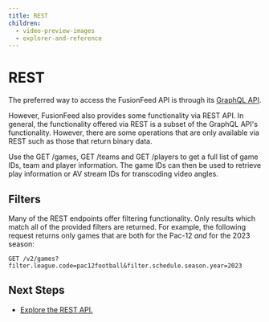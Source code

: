 ```yaml
---
title: REST
children:
  - video-preview-images
  - explorer-and-reference
---
```

# REST

The preferred way to access the FusionFeed API is through its [GraphQL API](/fusionfeed/graphql).

However, FusionFeed also provides some functionality via REST API. In general, the functionality offered via REST is a subset of the GraphQL API's functionality. However, there are some operations that are only available via REST such as those that return binary data.

Use the GET /games, GET /teams and GET /players to get a full list of game IDs, team and player information. The game IDs can then be used to retrieve play information or AV stream IDs for transcoding video angles.

## Filters

Many of the REST endpoints offer filtering functionality. Only results which match all of the provided filters are returned. For example, the following request returns only games that are both for the Pac-12 _and_ for the 2023 season:

```
GET /v2/games?filter.league.code=pac12football&filter.schedule.season.year=2023
```

## Next Steps

- [Explore the REST API.](explorer-and-reference)


